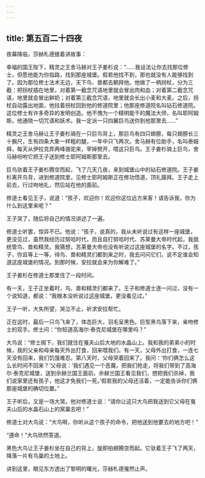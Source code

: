 ```yaml
---
---
---
```

title: 第五百二十四夜
---






夜幕降临，莎赫札德接着讲故事：





幸福的国王陛下，精灵之王舍马赫对王子姜杉说：“……我设法让你去找那位修士，但愿他能为你指路，找到那座城堡。假若他找不到，那也就没有人能够找到了。因为那位修士法术无边，天下鸟、兽都去朝拜他。他做了一柄拐杖，分为三截：把拐杖插在地里，对着第一截念咒语地里就会冒出肉和血；对着第二截念咒语，地里就会冒出鲜奶；对着第三截念咒语，地里就会长出小麦和大麦。之后，拐杖自动露出地面，他拄着拐杖回到他的修道院里；他那座修道院名叫钻石修道院。这位修士有许多奇异的发明创造。他不愧为一个精明能干的魔法大师，名叫耶阿姆斯。他通晓一切咒语和妖术。我一定派一只四翼巨鸟送你到他那里去……”

精灵之王舍马赫让王子姜杉骑在一只巨鸟背上，那巨鸟有四只翅膀，每只翅膀长三十腕尺，生有四条大象一样粗的腿，一年中只飞两次。舍马赫有位助手，名叫泰姆舜，每天从伊拉克弄两峰骆驼来，宰掉劈开，喂这只巨鸟。王子姜杉骑上巨鸟，舍马赫吩咐它把王子送到修士耶阿姆斯那里去。

巨鸟驮着王子姜杉腾空而起，飞了几天几夜，来到城堡山中的钻石修道院。王子姜杉离开鸟背，进到修道院里，见修士耶阿姆斯正在修功悟道，顶礼膜拜。王子走上前去，行过吻地礼，然后站在他的面前。

修道士看见王子，说道：“孩子，欢迎你！欢迎你这位远方来客！请告诉我，你为什么到这里来呢？”

王子哭了，随后将自己的情况讲述了一遍。

修道士听罢，惊异不已。他说：“孩子，说真的，我从未听说过有这样一座城堡，更没见过，虽然我经历过努哈时代，而且自打努哈时代、苏莱曼大帝时代起，我就统管鸟、兽和精灵。我猜想，苏莱曼大帝也没有听说过这座城堡的名字。不过，孩子，你且等上一等，待鸟、兽和精灵们都到来之时，我去问问它们，说不定谁会知道这座城堡的情况。到那时候，安拉就会来为你解难了。”

王子姜杉在修道士那里住了一段时间。

有一天，王子正坐着时，鸟、兽和精灵们都来了。王子和修道士逐一问过，没有一个说知道，都说：“我根本没听说过这座城堡，更没看见过。”

王子一听，大失所望，哭泣不止，祈求安拉帮忙。

正在这时，最后一只鸟飞来了，体态巨大，羽毛呈黑色。巨型黑鸟落下来，亲吻修士的双手。修士问：“你知道高海尔·泰克尼城堡在哪里吗？”

大鸟说：“修士阁下，我们就住在戛夫山后大地的水晶山上。我和我的弟弟小的时候，我的父亲和母亲每天外出打食，回来喂我们。有一天，父母外出打食，一连七天没有回来，我们饥饿难忍。第八天时，父母哭着回来了。我问：‘你们俩怎么这么长时间不回来？’父母说：‘我们遇见一个恶魔，把我们抢走，将我们带到了高海尔·泰克尼城堡，送到佘赫兰国王面前。佘赫兰国王看见我们，想把我们杀掉，我们说家里还有孩子，他这才免我们一死。’假若我的父母还活着，一定能告诉你们俩那座城堡的确切位置。”

王子听后，又是一场大哭。他对修道士说：“请你让这只大鸟把我送到它父母在戛夫山后的水晶石山上的窝巢去吧！”

修道士对大鸟说：“大鸟啊，你听从这个孩子的命令，把他送到他要去的地方吧！”

“遵命！”大鸟欣然答道。

黑色大鸟让王子姜杉坐在自己的背上，旋即拍翅腾空而起。它驮着王子飞了两天，降落一片有鸟巢的土地上。





讲到这里，眼见东方透出了黎明的曙光，莎赫札德戛然止声。